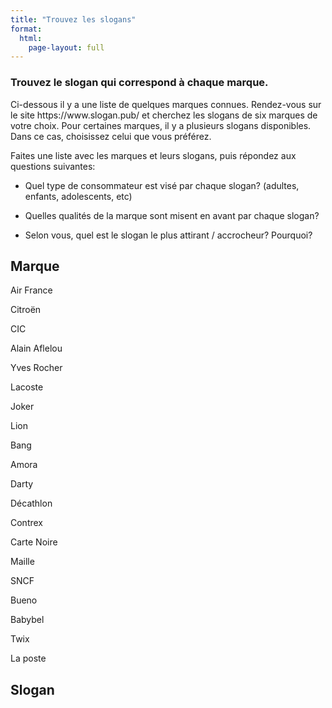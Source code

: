 ```yaml
---
title: "Trouvez les slogans"
format: 
  html:
    page-layout: full
---
```


### Trouvez le slogan qui correspond à chaque marque.

Ci-dessous il y a une liste de quelques marques connues. Rendez-vous sur le site https://www.slogan.pub/ et cherchez les slogans de six marques de votre choix. Pour certaines marques, il y a plusieurs slogans disponibles. Dans ce cas, choisissez celui que vous préférez.

Faites une liste avec les marques et leurs slogans, puis répondez aux questions suivantes:

- Quel type de consommateur est visé par chaque slogan? (adultes, enfants, adolescents, etc)

- Quelles qualités de la marque sont misent en avant par chaque slogan?

- Selon vous, quel est le slogan le plus attirant / accrocheur? Pourquoi?

  
::: {.grid} 

::: {.g-col-3}

## Marque

Air France

Citroën

CIC

Alain Aflelou

Yves Rocher

Lacoste

Joker

Lion

Bang

Amora

Darty

Décathlon

Contrex

Carte Noire

Maille

SNCF

Bueno

Babybel

Twix

La poste
:::
  
::: {.g-col-8}

## Slogan 

:::
  
:::  